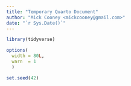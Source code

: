 ```yaml
---
title: "Temporary Quarto Document"
author: "Mick Cooney <mickcooney@gmail.com>"
date: "`r Sys.Date()`"
---
```



```r
library(tidyverse)

options(
  width = 80L,
  warn  = 1
  )

set.seed(42)
```
